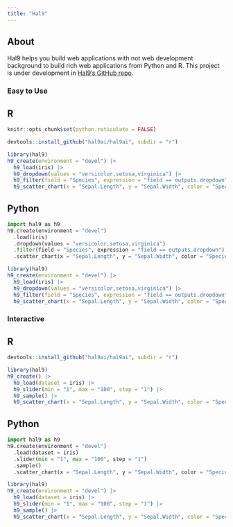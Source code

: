 ```yaml
---
title: "Hal9"
---
```


## About

Hal9 helps you build web applications with not web development background to build rich web applications from Python and R. This project is under development in [Hal9's GitHub repo](https://github.com/hal9ai/hal9ai).

### Easy to Use

::: {.panel-tabset}

## R

```r
knitr::opts_chunk$set(python.reticulate = FALSE)
```

```r
devtools::install_github("hal9ai/hal9ai", subdir = "r")
```

```r
library(hal9)
h9_create(environment = "devel") |>
  h9_load(iris) |>
  h9_dropdown(values = "versicolor,setosa,virginica") |>
  h9_filter(field = "Species", expression = "field == outputs.dropdown") |>
  h9_scatter_chart(x = "Sepal.Length", y = "Sepal.Width", color = "Species")
```

## Python

```python
import hal9 as h9
h9.create(environment = "devel")
  .load(iris)
  .dropdown(values = "versicolor,setosa,virginica")
  .filter(field = "Species", expression = "field == outputs.dropdown")
  .scatter_chart(x = "Sepal.Length", y = "Sepal.Width", color = "Species")
```

:::

```r
library(hal9)
h9_create(environment = "devel") |>
  h9_load(iris) |>
  h9_dropdown(values = "versicolor,setosa,virginica") |>
  h9_filter(field = "Species", expression = "field == outputs.dropdown") |>
  h9_scatter_chart(x = "Sepal.Length", y = "Sepal.Width", color = "Species")
```

### Interactive

::: {.panel-tabset}

## R

```r
devtools::install_github("hal9ai/hal9ai", subdir = "r")
```

```r
library(hal9)
h9_create() |>
  h9_load(dataset = iris) |>
  h9_slider(min = "1", max = "100", step = "1") |>
  h9_sample() |>
  h9_scatter_chart(x = "Sepal.Length", y = "Sepal.Width", color = "Species", size = "Petal.Length")
```

## Python

```python
import hal9 as h9
h9.create(environment = "devel")
  .load(dataset = iris)
  .slider(min = "1", max = "100", step = "1")
  .sample()
  .scatter_chart(x = "Sepal.Length", y = "Sepal.Width", color = "Species", size = "Petal.Length")
```

:::

```r
library(hal9)
h9_create(environment = "devel") |>
  h9_load(dataset = iris) |>
  h9_slider(min = "1", max = "100", step = "1") |>
  h9_sample() |>
  h9_scatter_chart(x = "Sepal.Length", y = "Sepal.Width", color = "Species", size = "Petal.Length")
```



